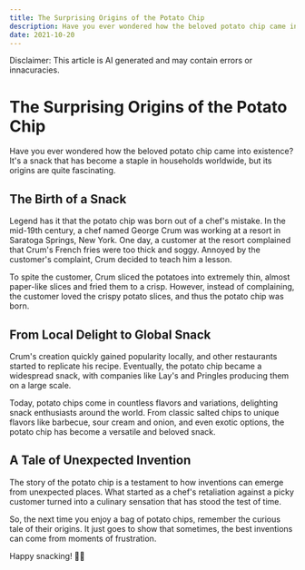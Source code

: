 ```yaml
---
title: The Surprising Origins of the Potato Chip
description: Have you ever wondered how the beloved potato chip came into existence? It's a snack that has become a staple in households worldwide, but its origins are quite fascinating.
date: 2021-10-20
---
```


Disclaimer: This article is AI generated and may contain errors or innacuracies.

# The Surprising Origins of the Potato Chip

Have you ever wondered how the beloved potato chip came into existence? It's a snack that has become a staple in households worldwide, but its origins are quite fascinating.

## The Birth of a Snack

Legend has it that the potato chip was born out of a chef's mistake. In the mid-19th century, a chef named George Crum was working at a resort in Saratoga Springs, New York. One day, a customer at the resort complained that Crum's French fries were too thick and soggy. Annoyed by the customer's complaint, Crum decided to teach him a lesson.

To spite the customer, Crum sliced the potatoes into extremely thin, almost paper-like slices and fried them to a crisp. However, instead of complaining, the customer loved the crispy potato slices, and thus the potato chip was born.

## From Local Delight to Global Snack

Crum's creation quickly gained popularity locally, and other restaurants started to replicate his recipe. Eventually, the potato chip became a widespread snack, with companies like Lay's and Pringles producing them on a large scale.

Today, potato chips come in countless flavors and variations, delighting snack enthusiasts around the world. From classic salted chips to unique flavors like barbecue, sour cream and onion, and even exotic options, the potato chip has become a versatile and beloved snack.

## A Tale of Unexpected Invention

The story of the potato chip is a testament to how inventions can emerge from unexpected places. What started as a chef's retaliation against a picky customer turned into a culinary sensation that has stood the test of time.

So, the next time you enjoy a bag of potato chips, remember the curious tale of their origins. It just goes to show that sometimes, the best inventions can come from moments of frustration.

Happy snacking! 🥔🍟

